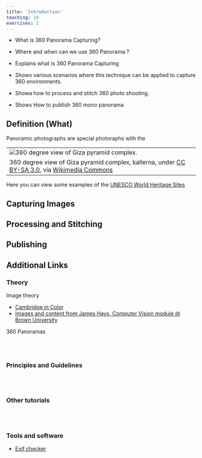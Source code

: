 ```yaml
---
title: 'Introduction'
teaching: 10
exercises: 2
---
```



:::::::::::::::::::::::::::::::::::::: questions 
- What is 360 Panorama Capturing?

- Where and when can we use 360 Panorama ?

:::::::::::::::::::::::::::::::::::::::::::::::::

::::::::::::::::::::::::::::::::::::: objectives
- Explains what is 360 Panorama Capturing

- Shows various scenarios where this technique can be applied to capture 360 environments.

- Showa how to process and stitch 360 photo shooting.

- Shows How to publish 360 mono panorama

<!-- - Advantages and disadvantages for the use of this techniques.-->

::::::::::::::::::::::::::::::::::::::::::::::::

## Definition (What)
Panoramic photographs are special photoraphs with the

|   |
|---|
| ![360 degree view of Giza pyramid complex.](https://upload.wikimedia.org/wikipedia/commons/3/32/Giza_pyramid_complex_-_360.jpg) |
 360 degree view of Giza pyramid complex, kallerna, under [ CC BY-SA 3.0](https://creativecommons.org/licenses/by-sa/3.0), via [Wikimedia Commons](https://commons.wikimedia.org/wiki/File:Giza_pyramid_complex_-_360.jpg) |


Here you can view some examples of the [UNESCO World Heritage Sites](https://www.p4panorama.com/gallery-categories/unesco-360-virtual-tours/)

## Capturing Images

## Processing and Stitching

## Publishing


## Additional Links


### Theory

Image theory

- [Cambridge in Color](https://www.cambridgeincolour.com/)
-	[Images and content from James Hays, Computer Vision module @ Brown University](http://cs.brown.edu/courses/cs143/)
<!--
-	[Comparison of methods](http://www.stporter.com/wp- content/uploads/2016/04/A_Comparison_of_Methods_for_Creating_3D.pdf)
-	[Tips and Tricks](http://www.agisoft.com/support/tips-tricks/)-->

360 Panoramas

\
\

### Principles and Guidelines

\
\

### Other tutorials

\
\

### Tools and software

- [Exif checker](https://exifinfo.org/)

\
\
 
<!--

### Additional Links

-	[Images and content from James Hays, Computer Vision module @ Brown University](http://cs.brown.edu/courses/cs143/)
-	[Comparison of methods](http://www.stporter.com/wp- content/uploads/2016/04/A_Comparison_of_Methods_for_Creating_3D.pdf)
-	[Tips and Tricks](http://www.agisoft.com/support/tips-tricks/)
-	[Tips for setup](https://blog.sketchfab.com/how-to-set-up-a-successful-photogrammetry-project/)
-	[Tips for taking photos](http://www.tested.com/art/makers/460142-art-photogrammetry-how-take-your- photos/)

-->









